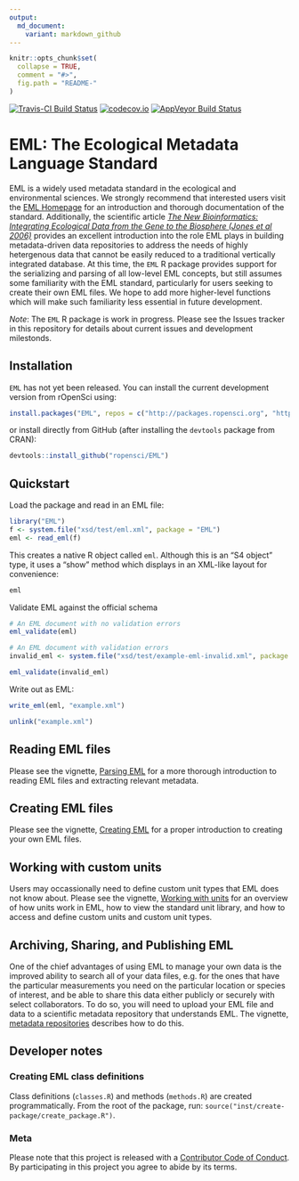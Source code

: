 ```yaml
---
output:
  md_document:
    variant: markdown_github
---
```


<!-- README.md is generated from README.Rmd. Please edit that file -->

```r
knitr::opts_chunk$set(
  collapse = TRUE,
  comment = "#>",
  fig.path = "README-"
)
```

[![Travis-CI Build Status](https://travis-ci.org/ropensci/EML.svg?branch=master)](https://travis-ci.org/ropensci/EML)
[![codecov.io](https://codecov.io/github/ropensci/EML/coverage.svg?branch=master)](https://codecov.io/github/ropensci/EML?branch=master)
[![AppVeyor Build Status](https://ci.appveyor.com/api/projects/status/github/ropensci/EML?branch=master&svg=true)](https://ci.appveyor.com/project/ropensci/EML)


# EML: The Ecological Metadata Language Standard

EML is a widely used metadata standard in the ecological and environmental sciences.  We strongly recommend that interested users visit the [EML Homepage](https://knb.ecoinformatics.org/#external//emlparser/docs/index.html) for an introduction and thorough documentation of the standard.  Additionally, the scientific article _[The New Bioinformatics: Integrating Ecological Data from the Gene to the Biosphere (Jones et al 2006)](http://doi.org/10.1146/annurev.ecolsys.37.091305.110031)_ provides an excellent introduction into the role EML plays in building metadata-driven data repositories to address the needs of highly hetergenous data that cannot be easily reduced to a traditional vertically integrated database.  At this time, the `EML` R package provides support for the serializing and parsing of all low-level EML concepts, but still assumes some familiarity with the EML standard, particularly for users seeking to create their own EML files.  We hope to add more higher-level functions which will make such familiarity less essential in future development.


*Note*: The `EML` R package is work in progress. Please see the Issues tracker in this repository for details about current issues and development milestonds.

## Installation

`EML` has not yet been released.  You can install the current development version from rOpenSci using:

```r
install.packages("EML", repos = c("http://packages.ropensci.org", "https://cran.rstudio.com"))
```

or install directly from GitHub (after installing the `devtools` package from CRAN):


```r
devtools::install_github("ropensci/EML")
```



## Quickstart

Load the package and read in an EML file:

```r
library("EML")
f <- system.file("xsd/test/eml.xml", package = "EML")
eml <- read_eml(f)
```

This creates a native R object called `eml`.  Although this is an "S4 object" type, it uses a "show"
method which displays in an XML-like layout for convenience:

```r
eml
```

Validate EML against the official schema

```r
# An EML document with no validation errors
eml_validate(eml)

# An EML document with validation errors
invalid_eml <- system.file("xsd/test/example-eml-invalid.xml", package = "EML")

eml_validate(invalid_eml)
```


Write out as EML:


```r
write_eml(eml, "example.xml")
```


```r
unlink("example.xml")
```


## Reading EML files

Please see the vignette, [Parsing EML](https://github.com/ropensci/EML/blob/master/vignettes/parsing-EML.Rmd) for a more thorough introduction to reading EML files and extracting relevant metadata.

## Creating EML files

Please see the vignette, [Creating EML](https://github.com/ropensci/EML/blob/master/vignettes/creating-EML.Rmd) for a proper introduction to creating your own EML files. 

## Working with custom units

Users may occassionally need to define custom unit types that EML does not know about.  Please see the vignette, [Working with units](https://github.com/ropensci/EML/blob/master/vignettes/working-with-units.Rmd) for an overview of how units work in EML, how to view the standard unit library, and how to access and define custom units and custom unit types. 

## Archiving, Sharing, and Publishing EML

One of the chief advantages of using EML to manage your own data is the improved ability to search all of your data files, e.g. for the ones that have the particular measurements you need on the particular location or species of interest, and be able to share this data either publicly or securely with select collaborators.  To do so, you will need to upload your EML file and data to a scientific metadata repository that understands EML.  The vignette, [metadata repositories](https://github.com/ropensci/EML/blob/master/vignettes/metadata-repositories.Rmd) describes how to do this.  

## Developer notes

### Creating EML class definitions 

Class definitions (`classes.R`) and methods (`methods.R`) are created programmatically.  From the root of the package, run: `source("inst/create-package/create_package.R")`.  

### Meta

Please note that this project is released with a [Contributor Code of Conduct](CONDUCT.md). By participating in this project you agree to abide by its terms.